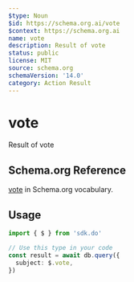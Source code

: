```yaml
---
$type: Noun
$id: https://schema.org.ai/vote
$context: https://schema.org.ai
name: vote
description: Result of vote
status: public
license: MIT
source: schema.org
schemaVersion: '14.0'
category: Action Result
---
```


# vote

Result of vote

## Schema.org Reference

[vote](https://schema.org/VoteAction) in Schema.org vocabulary.

## Usage

```typescript
import { $ } from 'sdk.do'

// Use this type in your code
const result = await db.query({
  subject: $.vote,
})
```
